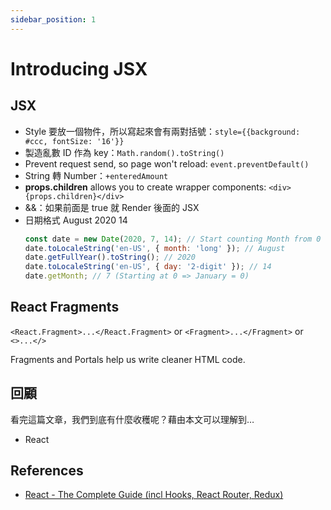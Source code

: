 ```yaml
---
sidebar_position: 1
---
```


# Introducing JSX

## JSX

- Style 要放一個物件，所以寫起來會有兩對括號：`style={{background: #ccc, fontSize: '16'}}`
- 製造亂數 ID 作為 key：`Math.random().toString()`
- Prevent request send, so page won't reload: `event.preventDefault()`
- String 轉 Number：`+enteredAmount`
- **props.children** allows you to create wrapper components: `<div>{props.children}</div>`
- &&：如果前面是 true 就 Render 後面的 JSX
- 日期格式 August 2020 14
  ```jsx
  const date = new Date(2020, 7, 14); // Start counting Month from 0 to 11.
  date.toLocaleString('en-US', { month: 'long' }); // August
  date.getFullYear().toString(); // 2020
  date.toLocaleString('en-US', { day: '2-digit' }); // 14
  date.getMonth; // 7 (Starting at 0 => January = 0)
  ```

## React Fragments

`<React.Fragment>...</React.Fragment>` or `<Fragment>...</Fragment>` or `<>...</>`

Fragments and Portals help us write cleaner HTML code.

## 回顧

看完這篇文章，我們到底有什麼收穫呢？藉由本文可以理解到…

- React

## References

- [React - The Complete Guide (incl Hooks, React Router, Redux)](https://www.udemy.com/course/react-the-complete-guide-incl-redux/)
